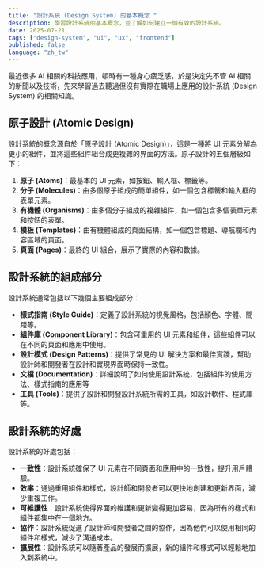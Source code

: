 ```yaml
---
title: "設計系統 (Design System) 的基本概念 "
description: 學習設計系統的基本概念，並了解如何建立一個有效的設計系統。
date: 2025-07-21
tags: ["design-system", "ui", "ux", "frontend"]
published: false
language: "zh_tw"
---
```


最近很多 AI 相關的科技應用，頓時有一種身心疲乏感，於是決定先不管 AI 相關的新聞以及技術，先來學習過去聽過但沒有實際在職場上應用的設計系統 (Design System) 的相關知識。

## 原子設計 (Atomic Design)

設計系統的概念源自於「原子設計 (Atomic Design)」，這是一種將 UI 元素分解為更小的組件，並將這些組件組合成更複雜的界面的方法。原子設計的五個層級如下：

1. **原子 (Atoms)**：最基本的 UI 元素，如按鈕、輸入框、標籤等。
2. **分子 (Molecules)**：由多個原子組成的簡單組件，如一個包含標籤和輸入框的表單元素。
3. **有機體 (Organisms)**：由多個分子組成的複雜組件，如一個包含多個表單元素和按鈕的表單。
4. **模板 (Templates)**：由有機體組成的頁面結構，如一個包含標題、導航欄和內容區域的頁面。
5. **頁面 (Pages)**：最終的 UI 組合，展示了實際的內容和數據。

## 設計系統的組成部分

設計系統通常包括以下幾個主要組成部分：

- **樣式指南 (Style Guide)**：定義了設計系統的視覺風格，包括顏色、字體、間距等。
- **組件庫 (Component Library)**：包含可重用的 UI 元素和組件，這些組件可以在不同的頁面和應用中使用。
- **設計模式 (Design Patterns)**：提供了常見的 UI 解決方案和最佳實踐，幫助設計師和開發者在設計和實現界面時保持一致性。
- **文檔 (Documentation)**：詳細說明了如何使用設計系統，包括組件的使用方法、樣式指南的應用等
- **工具 (Tools)**：提供了設計和開發設計系統所需的工具，如設計軟件、程式庫等。

## 設計系統的好處

設計系統的好處包括：

- **一致性**：設計系統確保了 UI 元素在不同頁面和應用中的一致性，提升用戶體驗。
- **效率**：通過重用組件和樣式，設計師和開發者可以更快地創建和更新界面，減少重複工作。
- **可維護性**：設計系統使得界面的維護和更新變得更加容易，因為所有的樣式和組件都集中在一個地方。
- **協作**：設計系統促進了設計師和開發者之間的協作，因為他們可以使用相同的組件和樣式，減少了溝通成本。
- **擴展性**：設計系統可以隨著產品的發展而擴展，新的組件和樣式可以輕鬆地加入到系統中。
